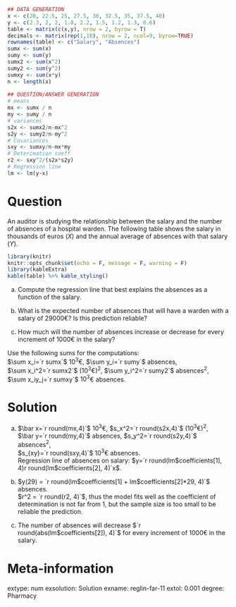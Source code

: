 
```r
## DATA GENERATION
x <- c(20, 22.5, 25, 27.5, 30, 32.5, 35, 37.5, 40)
y <- c(2.3, 2, 2, 1.8, 2.2, 1.5, 1.2, 1.3, 0.6)
table <- matrix(c(x,y), nrow = 2, byrow = T)
decimals <- matrix(rep(1,18), nrow = 2, ncol=9, byrow=TRUE)
rownames(table) <- c("Salary", "Absences")
sumx <- sum(x)
sumy <- sum(y)
sumx2 <- sum(x^2)
sumy2 <- sum(y^2)
sumxy <- sum(x*y)
n <- length(x)
  
## QUESTION/ANSWER GENERATION
# means
mx <- sumx / n
my <- sumy / n
# variances
s2x <- sumx2/n-mx^2
s2y <- sumy2/n-my^2
# Covariances
sxy <- sumxy/n-mx*my
# Detercmation coeff
r2 <- sxy^2/(s2x*s2y)
# Regression line
lm <- lm(y~x)
```

Question
========
An auditor is studying the relationship between the salary and the number of absences of a hospital warden. The following table shows the salary in thousands of euros ($X$) and the annual average of absences with that salary ($Y$).

```r
library(knitr)
knitr::opts_chunk$set(echo = F, message = F, warning = F)
library(kableExtra)
kable(table) %>% kable_styling()
```


a. Compute the regression line that best explains the absences as a function of the salary.

a. What is the expected number of absences that will have a warden with a salary of 29000€? Is this prediction reliable?

a. How much will the number of absences increase or decrease for every increment of 1000€ in the salary?

Use the following sums for the computations:  
$\sum x_i=`r sumx`$ $10^3$€, $\sum y_i=`r sumy`$ absences,  
$\sum x_i^2=`r sumx2`$ ($10^3$€)$^2$, $\sum y_i^2=`r sumy2`$ absences$^2$,  
$\sum x_iy_j=`r sumxy`$ $10^3$€ absences.

Solution
========

a. $\bar x=`r round(mx,4)`$ $10^3$€, $s_x^2=`r round(s2x,4)`$ ($10^3$€)$^2$,  
$\bar y=`r round(my,4)`$ absences, $s_y^2=`r round(s2y,4)`$ absences$^2$,  
$s_{xy}=`r round(sxy,4)`$ $10^3$€ absences.  
Regression line of absences on salary: $y=`r round(lm$coefficients[1], 4)`   `r round(lm$coefficients[2], 4)`x$.

a. $y(29) = `r round(lm$coefficients[1] + lm$coefficients[2]*29, 4)`$ absences.  
$r^2 = `r round(r2, 4)`$, thus the model fits well as the coefficient of determination is not far from 1, but the sample size is too small to be reliable the prediction.

a. The number of absences will decrease $`r round(abs(lm$coefficients[2]), 4)`$ for every increment of 1000€ in the salary.

Meta-information 
================
extype: num
exsolution: Solution
exname: reglin-far-11
extol: 0.001
degree: Pharmacy
 
